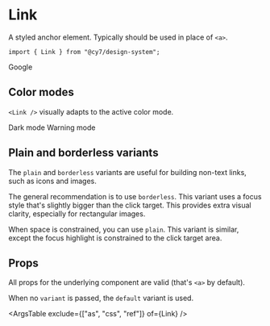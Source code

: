 
<Meta title="Design system / Components / Link" component={Link} />

# Link

A styled anchor element. Typically should be used in place of `<a>`.

```tsx
import { Link } from "@cy7/design-system";
```

<Canvas withSource="open">
  <Story name="Default">
    <Link href="https://google.com/">Google</Link>
  </Story>
</Canvas>

## Color modes

`<Link />` visually adapts to the active color mode.

<Canvas withSource="open">
  <Story name="Dark mode">
    <Box className={darkSection} css={{ background: "$bg", padding: "$1" }}>
      <Link href="https://google.com/">Dark mode</Link>
    </Box>
  </Story>
</Canvas>

<Canvas withSource="open">
  <Story name="Warning mode">
    <Box className={warningSection} css={{ background: "$bg", padding: "$1" }}>
      <Link href="https://google.com/">Warning mode</Link>
    </Box>
  </Story>
</Canvas>

## Plain and borderless variants

The `plain` and `borderless` variants are useful for building non-text links, such as icons and images.

The general recommendation is to use `borderless`. This variant uses a focus style that's slightly bigger than the click target. This provides extra visual clarity, especially for rectangular images.

<Canvas withSource="open">
  <Story name="Borderless variant">
    <Link aria-label="Go to google.com" css={{ display: "inline-block" }} href="https://google.com/" variant="borderless">
      <LinkIcon />
    </Link>
  </Story>
</Canvas>

When space is constrained, you can use `plain`. This variant is similar, except the focus highlight is constrained to the click target area.

<Canvas withSource="open">
  <Story name="Plain variant">
    <Link aria-label="Go to google.com" css={{ display: "inline-block" }} href="https://google.com/" variant="plain">
      <LinkIcon />
    </Link>
  </Story>
</Canvas>

## Props

All props for the underlying component are valid (that's `<a>` by default).

When no `variant` is passed, the `default` variant is used.

<ArgsTable exclude={["as", "css", "ref"]} of={Link} />
